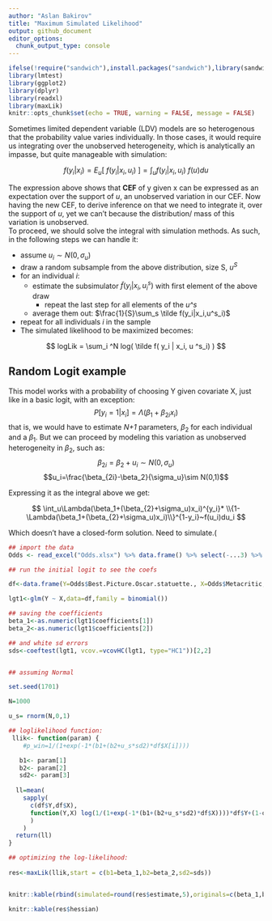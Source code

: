 ```yaml
---
author: "Aslan Bakirov"
title: "Maximum Simulated Likelihood"
output: github_document
editor_options: 
  chunk_output_type: console
---
```


```r

ifelse(!require("sandwich"),install.packages("sandwich"),library(sandwich))
library(lmtest)
library(ggplot2)
library(dplyr)
library(readxl)
library(maxLik)
knitr::opts_chunk$set(echo = TRUE, warning = FALSE, message = FALSE)
```

Sometimes limited dependent variable (LDV) models are so heterogenous that the probability value varies individually. In those cases, it would require us integrating over the unobserved heterogeneity, which is analytically an impasse, but quite manageable with simulation:  

$$f(y_i|x_i)= E_u[~f(y_i|x_i,u_i)~] = \int_uf(y_i|x_i,u_i)~f(u)du$$  

The expression above shows that **CEF** of y given x can be expressed as an expectation over the support of *u*, an unobserved variation in our CEF. Now having the new CEF, to derive inference on that we need to integrate it, over the support of *u*, yet we can't because the distribution/ mass of this variation is unobserved.  
To proceed, we should solve the integral with simulation methods. As such, in the following steps we can handle it:

* assume $u_i \sim N(0,\sigma_u)$    
* draw a random subsample from the above distribution, size S, $u^S$    
* for an individual $i$:    
  * estimate the subsimulator $\tilde f(y_i|x_i,u^s_i)$ with first element of the above draw   
    * repeat the last step for all elements of the *u^s*
  * average them out: $\frac{1}{S}\sum_s \tilde f(y_i|x_i,u^s_i)$    
* repeat for all individuals $i$ in the sample   
*  The simulated likelihood to be maximized becomes: 

$$ logLik = \sum_i ^N log( \tilde f( y_i | x_i, u ^s_i) ) $$

## Random Logit example   

This model works with a probability of choosing Y given covariate X, just like in a basic logit, with an exception: 
$$P[y_i=1|x_i]=\Lambda(\beta_1+\beta_{2i}x_i)$$ 
that is, we would have to estimate *N+1* parameters, $\beta_2$ for each individual and a $\beta_1$. But we can proceed by modeling this variation as unobserved heterogeneity in $\beta_2$, such as:  
$$\beta_{2i}=\beta_2+u_i\sim N(0,\sigma_u)$$ 
$$u_i=\frac{\beta_{2i}-\beta_2}{\sigma_u}\sim N(0,1)$$  

Expressing it as the integral above we get:  


$$ \int_u\Lambda(\beta_1+(\beta_{2}+\sigma_u)x_i)^{y_i}* 
\\{1-\Lambda(\beta_1+(\beta_{2}+\sigma_u)x_i)\\}^{1-y_i}~f(u_i)du_i $$ 

Which doesn't have a closed-form solution. Need to simulate.(   


```r

## import the data
Odds <- read_excel("Odds.xlsx") %>% data.frame() %>% select(-...3) %>% filter(Year>2007) 

## run the initial logit to see the coefs

df<-data.frame(Y=Odds$Best.Picture.Oscar.statuette., X=Odds$Metacritic,sllik=as.numeric(length(Odds)))

lgt1<-glm(Y ~ X,data=df,family = binomial())

## saving the coefficients
beta_1<-as.numeric(lgt1$coefficients[1])
beta_2<-as.numeric(lgt1$coefficients[2])

## and white sd errors
sds<-coeftest(lgt1, vcov.=vcovHC(lgt1, type="HC1"))[2,2]


## assuming Normal

set.seed(1701)

N=1000

u_s= rnorm(N,0,1)

## loglikelihood function:  
 llik<- function(param) {
    #p_win=1/(1+exp(-1*(b1+(b2+u_s*sd2)*df$X[i])))

   b1<- param[1]
   b2<- param[2]
   sd2<- param[3]
   
  ll=mean(
    sapply(
      c(df$Y,df$X),
      function(Y,X) log(1/(1+exp(-1*(b1+(b2+u_s*sd2)*df$X))))*df$Y+(1-df$Y)*log(1-1/(1+exp(-1*(b1+(b2+u_s*sd2)*df$X))))
      )
    )
  return(ll)
}

## optimizing the log-likelihood:  
 
res<-maxLik(llik,start = c(b1=beta_1,b2=beta_2,sd2=sds))


knitr::kable(rbind(simulated=round(res$estimate,5),originals=c(beta_1,beta_2,sds)),row.names = TRUE)

knitr::kable(res$hessian)


```

